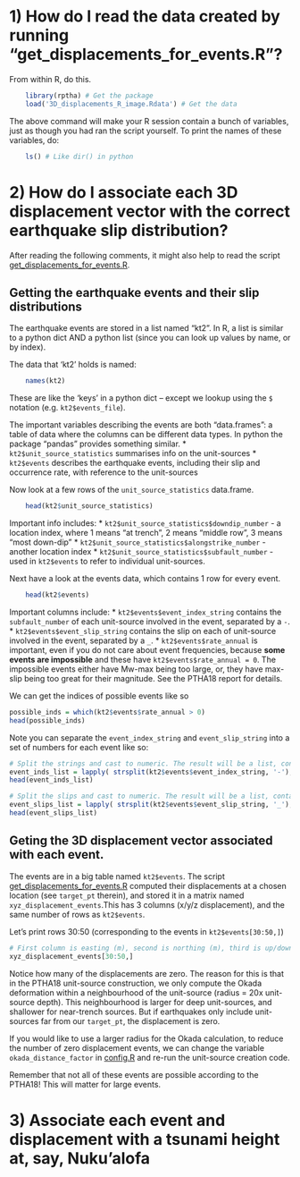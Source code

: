 
# 1) How do I read the data created by running "get_displacements_for_events.R"?

From within R, do this.

```r
    library(rptha) # Get the package
    load('3D_displacements_R_image.Rdata') # Get the data
```

The above command will make your R session contain a bunch of variables, just
as though you had ran the script yourself. To print the names of these variables, do:
```r
    ls() # Like dir() in python
```

# 2) How do I associate each 3D displacement vector with the correct earthquake slip distribution?

After reading the following comments, it might also help to read the script [get_displacements_for_events.R](get_displacements_for_events.R).
  
## Getting the earthquake events and their slip distributions

The earthquake events are stored in a list named "kt2". In R, a list is similar
to a python dict AND a python list (since you can look up values by name, or
by index).

The data that 'kt2' holds is named:
```r
    names(kt2)
```
These are like the 'keys' in a python dict -- except we lookup using the `$`
notation (e.g. `kt2$events_file`).

The important variables describing the events are both "data.frames": a table 
of data where the columns can be different data types. In python the package
"pandas" provides something similar.
* `kt2$unit_source_statistics` summarises info on the unit-sources
* `kt2$events` describes the earthquake events, including their slip and occurrence rate, with reference to the unit-sources

Now look at a few rows of the `unit_source_statistics` data.frame.
```r
    head(kt2$unit_source_statistics)
```
Important info includes:
* `kt2$unit_source_statistics$downdip_number` - a location index, where 1 means "at trench", 2 means "middle row", 3 means "most down-dip"
* `kt2$unit_source_statistics$alongstrike_number` - another location index
* `kt2$unit_source_statistics$subfault_number` - used in `kt2$events` to refer to individual unit-sources.

Next have a look at the events data, which contains 1 row for every event.
```r
    head(kt2$events)
```
Important columns include:
* `kt2$events$event_index_string` contains the `subfault_number` of each unit-source involved in the event, separated by a `-`.
* `kt2$events$event_slip_string` contains the slip on each of unit-source involved in the event, separated by a `_`.
* `kt2$events$rate_annual` is important, even if you do not care about event frequencies, because **some events are impossible** and
  these have `kt2$events$rate_annual = 0`. The impossible events either have Mw-max being too large, or, they have max-slip being
  too great for their magnitude. See the PTHA18 report for details.

We can get the indices of possible events like so
```r
possible_inds = which(kt2$events$rate_annual > 0)
head(possible_inds)
```

Note you can separate the `event_index_string` and `event_slip_string` into a set of numbers for each event like so:
```r
# Split the strings and cast to numeric. The result will be a list, containing one vector for each event
event_inds_list = lapply( strsplit(kt2$events$event_index_string, '-'), as.numeric)
head(event_inds_list)
```

```r
# Split the slips and cast to numeric. The result will be a list, containing one vector for each event
event_slips_list = lapply( strsplit(kt2$events$event_slip_string, '_'), as.numeric)
head(event_slips_list)
```

## Geting the 3D displacement vector associated with each event.

The events are in a big table named `kt2$events`. The script [get_displacements_for_events.R](get_displacements_for_events.R)
computed their displacements at a chosen location (see `target_pt` therein), and stored it in a matrix named `xyz_displacement_events`.This has 3 columns (x/y/z displacement), and the same number of rows as `kt2$events`. 

Let's print rows 30:50 (corresponding to the events in `kt2$events[30:50,]`)
```r
# First column is easting (m), second is northing (m), third is up/down (m)
xyz_displacement_events[30:50,]
``` 

Notice how many of the displacements are zero. The reason for this is that in the PTHA18 unit-source construction, we only compute the Okada deformation within a neighbourhood of the unit-source (radius = 20x unit-source depth). This neighbourhood is larger for deep unit-sources, and shallower for near-trench sources. But if earthquakes only include unit-sources far from our `target_pt`, the displacement is zero.

If you would like to use a larger radius for the Okada calculation, to reduce the number of zero displacement events, we can change the variable `okada_distance_factor` in [config.R](config.R) and re-run the unit-source creation code.

Remember that not all of these events are possible according to the PTHA18! This will matter for large events.

# 3) Associate each event and displacement with a tsunami height at, say, Nuku'alofa


